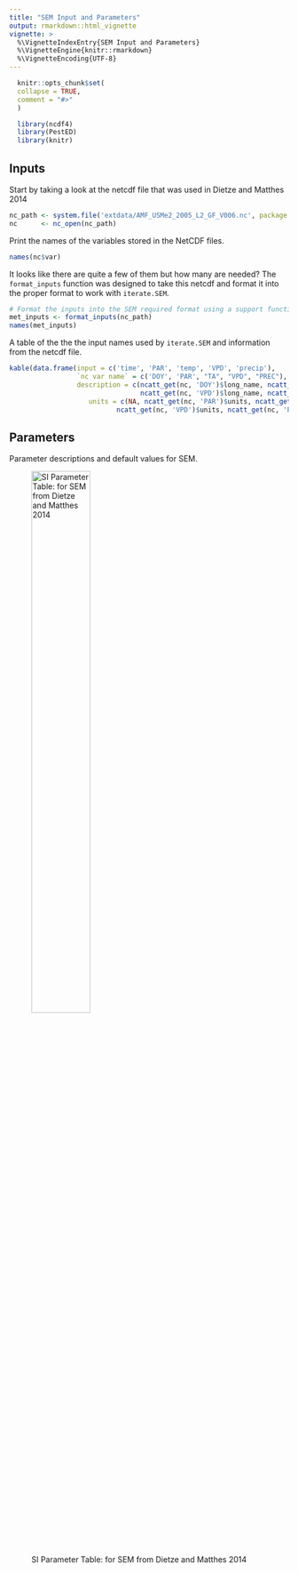 ```yaml
---
title: "SEM Input and Parameters"
output: rmarkdown::html_vignette
vignette: >
  %\VignetteIndexEntry{SEM Input and Parameters}
  %\VignetteEngine{knitr::rmarkdown}
  %\VignetteEncoding{UTF-8}
---
```


  
  
```r
  knitr::opts_chunk$set(
  collapse = TRUE,
  comment = "#>"
  )
```
  
  
```r
  library(ncdf4)
  library(PestED)
  library(knitr)
```
  
  
## Inputs
  
Start by taking a look at the netcdf file that was used in Dietze and Matthes 2014
  
```r
nc_path <- system.file('extdata/AMF_USMe2_2005_L2_GF_V006.nc', package = 'PestED') 
nc      <- nc_open(nc_path)
```

Print the names of the variables stored in the NetCDF files. 

```r
names(nc$var)
```

It looks like there are quite a few of them but how many are needed? The `format_inputs` function was designed to take this netcdf and format it into the proper format to work with `iterate.SEM`. 

```r
# Format the inputs into the SEM required format using a support function from the Pest ED function. 
met_inputs <- format_inputs(nc_path)
names(met_inputs)
```

A table of the the the input names used by `iterate.SEM` and information from the netcdf file.

```r
kable(data.frame(input = c('time', 'PAR', 'temp', 'VPD', 'precip'), 
                 `nc var name` = c('DOY', 'PAR', "TA", "VPD", "PREC"), 
                 description = c(ncatt_get(nc, 'DOY')$long_name, ncatt_get(nc, 'PAR')$long_name, ncatt_get(nc, 'TA')$long_name,
                                 ncatt_get(nc, 'VPD')$long_name, ncatt_get(nc, 'PREC')$long_name), 
                    units = c(NA, ncatt_get(nc, 'PAR')$units, ncatt_get(nc, 'TA')$units, 
                           ncatt_get(nc, 'VPD')$units, ncatt_get(nc, 'PREC')$units)))
```


## Parameters

Parameter descriptions and default values for SEM. 

![SI Parameter Table: for SEM from Dietze and Matthes 2014 ](https://user-images.githubusercontent.com/27299759/98608596-8b855f80-22b9-11eb-94e2-7fa6f115d860.png){width=50%}
